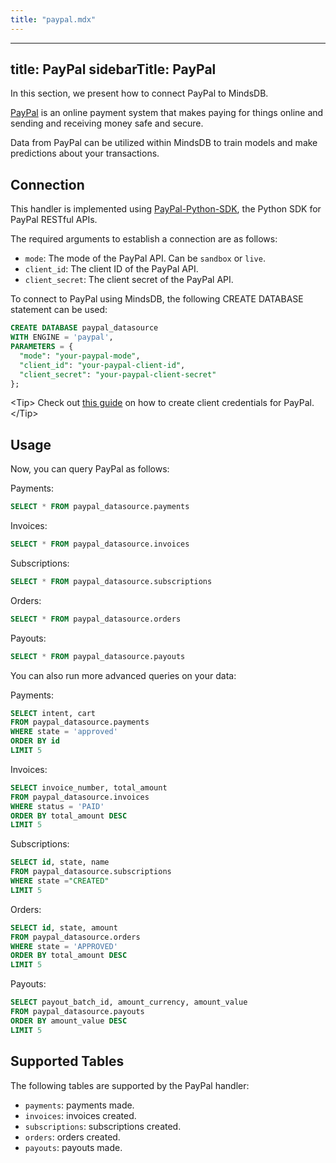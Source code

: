 ```yaml
---
title: "paypal.mdx"
---
```


---
title: PayPal
sidebarTitle: PayPal
---

In this section, we present how to connect PayPal to MindsDB.

[PayPal](https://www.bankrate.com/finance/credit-cards/guide-to-using-paypal/) is an online payment system that makes paying for things online and sending and receiving money safe and secure.

Data from PayPal can be utilized within MindsDB to train models and make predictions about your transactions.

## Connection

This handler is implemented using [PayPal-Python-SDK](https://github.com/paypal/PayPal-Python-SDK), the Python SDK for PayPal RESTful APIs.

The required arguments to establish a connection are as follows:

* `mode`: The mode of the PayPal API. Can be `sandbox` or `live`.
* `client_id`: The client ID of the PayPal API.
* `client_secret`: The client secret of the PayPal API.

To connect to PayPal using MindsDB, the following CREATE DATABASE statement can be used:

```sql
CREATE DATABASE paypal_datasource
WITH ENGINE = 'paypal',
PARAMETERS = {
  "mode": "your-paypal-mode",
  "client_id": "your-paypal-client-id",
  "client_secret": "your-paypal-client-secret"
};
```

&lt;Tip&gt;
Check out [this guide](https://developer.paypal.com/api/rest/) on how to create client credentials for PayPal.
&lt;/Tip&gt;

## Usage

Now, you can query PayPal as follows:

Payments: 
```sql
SELECT * FROM paypal_datasource.payments
```

Invoices: 
```sql
SELECT * FROM paypal_datasource.invoices
```

Subscriptions:
```sql
SELECT * FROM paypal_datasource.subscriptions
```

Orders:
```sql
SELECT * FROM paypal_datasource.orders
```

Payouts:
```sql
SELECT * FROM paypal_datasource.payouts
```

You can also run more advanced queries on your data:

Payments: 
```sql
SELECT intent, cart
FROM paypal_datasource.payments
WHERE state = 'approved'
ORDER BY id
LIMIT 5
```

Invoices: 
```sql
SELECT invoice_number, total_amount
FROM paypal_datasource.invoices
WHERE status = 'PAID'
ORDER BY total_amount DESC
LIMIT 5
```

Subscriptions:
```sql
SELECT id, state, name 
FROM paypal_datasource.subscriptions 
WHERE state ="CREATED" 
LIMIT 5
```

Orders:
```sql
SELECT id, state, amount 
FROM paypal_datasource.orders 
WHERE state = 'APPROVED'
ORDER BY total_amount DESC
LIMIT 5
```

Payouts:
```sql
SELECT payout_batch_id, amount_currency, amount_value
FROM paypal_datasource.payouts
ORDER BY amount_value DESC
LIMIT 5
```

## Supported Tables

The following tables are supported by the PayPal handler:

* `payments`: payments made.
* `invoices`: invoices created.
* `subscriptions`: subscriptions created.
* `orders`: orders created.
* `payouts`: payouts made.